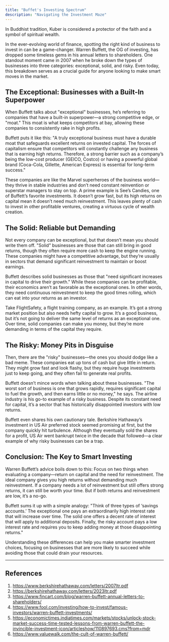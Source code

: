```yaml
---
title: "Buffet's Investing Spectrum"
description: "Navigating the Investment Maze"
---
```


<Info>
  In Buddhist tradition, Kuber is considered a protector of the faith and a symbol of spiritual wealth.
</Info>

In the ever-evolving world of finance, spotting the right kind of business to invest in can be a game-changer. Warren Buffett, the OG of investing, has dropped some timeless gems in his annual letters to shareholders. One standout moment came in 2007 when he broke down the types of businesses into three categories: exceptional, solid, and risky. Even today, this breakdown serves as a crucial guide for anyone looking to make smart moves in the market.

## The Exceptional: Businesses with a Built-In Superpower

When Buffett talks about "exceptional" businesses, he’s referring to companies that have a built-in superpower—a strong competitive edge, or "moat." This moat is what keeps competitors at bay, allowing these companies to consistently rake in high profits.

Buffett puts it like this: "A truly exceptional business must have a durable moat that safeguards excellent returns on invested capital. The forces of capitalism ensure that competitors will constantly challenge any business that is earning high returns. Therefore, a strong barrier such as a company’s being the low-cost producer (GEICO, Costco) or having a powerful global brand (Coca-Cola, Gillette, American Express) is essential for long-term success."

These companies are like the Marvel superheroes of the business world—they thrive in stable industries and don’t need constant reinvention or superstar managers to stay on top. A prime example is See’s Candies, one of Buffett’s favorite investments. It doesn’t grow fast, but its high returns on capital mean it doesn’t need much reinvestment. This leaves plenty of cash to invest in other profitable ventures, creating a virtuous cycle of wealth creation.

## The Solid: Reliable but Demanding

Not every company can be exceptional, but that doesn’t mean you should write them off. "Solid" businesses are those that can still bring in good returns, though they often require more cash to keep the engine running. These companies might have a competitive advantage, but they’re usually in sectors that demand significant reinvestment to maintain or boost earnings.

Buffett describes solid businesses as those that "need significant increases in capital to drive their growth." While these companies can be profitable, their economics aren’t as favorable as the exceptional ones. In other words, they need continuous reinvestment to keep the good times rolling, which can eat into your returns as an investor.

Take FlightSafety, a flight training company, as an example. It’s got a strong market position but also needs hefty capital to grow. It’s a good business, but it’s not going to deliver the same level of returns as an exceptional one. Over time, solid companies can make you money, but they’re more demanding in terms of the capital they require.

## The Risky: Money Pits in Disguise

Then, there are the "risky" businesses—the ones you should dodge like a bad meme. These companies eat up tons of cash but give little in return. They might grow fast and look flashy, but they require huge investments just to keep going, and they often fail to generate real profits.

Buffett doesn’t mince words when talking about these businesses. "The worst sort of business is one that grows rapidly, requires significant capital to fuel the growth, and then earns little or no money," he says. The airline industry is his go-to example of a risky business. Despite its constant need for capital, it’s a sector that has historically disappointed investors with low returns.

Buffett even shares his own cautionary tale. Berkshire Hathaway’s investment in US Air preferred stock seemed promising at first, but the company quickly hit turbulence. Although they eventually sold the shares for a profit, US Air went bankrupt twice in the decade that followed—a clear example of why risky businesses can be a trap.

## Conclusion: The Key to Smart Investing

Warren Buffett’s advice boils down to this: Focus on two things when evaluating a company—return on capital and the need for reinvestment. The ideal company gives you high returns without demanding much reinvestment. If a company needs a lot of reinvestment but still offers strong returns, it can still be worth your time. But if both returns and reinvestment are low, it’s a no-go.

Buffett sums it up with a simple analogy: "Think of three types of ‘savings accounts.’ The exceptional one pays an extraordinarily high interest rate that will increase over time. The solid one offers a decent rate of interest that will apply to additional deposits. Finally, the risky account pays a low interest rate and requires you to keep adding money at those disappointing returns."

Understanding these differences can help you make smarter investment choices, focusing on businesses that are more likely to succeed while avoiding those that could drain your resources.

---

## References

1. https://www.berkshirehathaway.com/letters/2007ltr.pdf
2. https://berkshirehathaway.com/letters/2023ltr.pdf
3. https://www.fincart.com/blog/warren-buffett-annual-letters-to-shareholders/
4. https://www.fool.com/investing/how-to-invest/famous-investors/warren-buffett-investments/
5. https://economictimes.indiatimes.com/markets/stocks/unlock-stock-market-success-time-tested-lessons-from-warren-buffett-the-invincible-investment-icon/articleshow/110897693.cms?from=mdr
6. https://www.valuewalk.com/the-cult-of-warren-buffett/